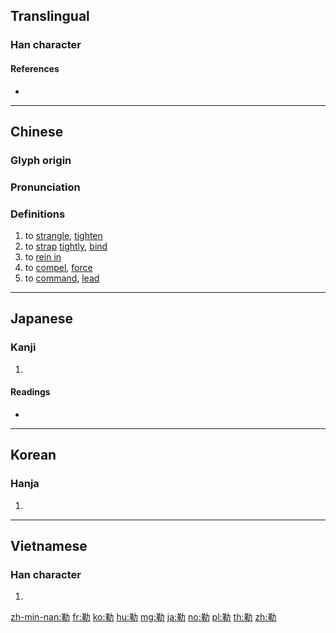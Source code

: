 {{character info/new}}
==Translingual==

===Han character===
{{Han char|rn=19|rad=力|as=09|sn=11|four=44527|canj=TJKS|ids=⿰革力}}

====References====
* {{Han ref|kx=0148.100|dkj=02386|dj=0333.200|hdz=10374.010|uh=52D2|ud=21202|bh=B0C7|bd=45255}}

----

==Chinese==
{{zh-forms}}

===Glyph origin===
{{Han etym}}

===Pronunciation===
{{zh-pron
|m=lè,lēi
|c=lak6,laak6
|h=pfs=
|md=
|mn=qz:lia̍k/tw,xm,zz:le̍k/qz:liak/tw:leh/xm:le̍h
|mn_note=lia̍k/le̍k/liak - literary; leh/le̍h - vernacular
|w=
|mc=y
|oc=y
|cat=v
}}

===Definitions===
{{zh-hanzi}}

# to [[strangle]], [[tighten]]
# to [[strap]] [[tightly]], [[bind]]
# to [[rein in]]
# to [[compel]], [[force]]
# to [[command]], [[lead]]

{{zh-attn-split}}

----

==Japanese==

===Kanji===
{{ja-kanji|grade=|rs=力09}}

# {{defn|lang=ja|sort=力09}}

====Readings====
* {{ja-readings|goon=[[ろく]] (roku)|kanon=[[ろく]] (roku)|kun=[[くつわ]] (kutsuwa)}}

----

==Korean==

===Hanja===
{{ko-hanja|hangeul=륵}}

# {{defn|lang=ko|sort=力09}}

----

==Vietnamese==

===Han character===
{{vi-hantu|[[lặc]], [[lắc]], [[lấc]], [[lật]], [[lất]]|rs=力09}}

# {{defn|lang=vi|sort=力09}}

[[zh-min-nan:勒]]
[[fr:勒]]
[[ko:勒]]
[[hu:勒]]
[[mg:勒]]
[[ja:勒]]
[[no:勒]]
[[pl:勒]]
[[th:勒]]
[[zh:勒]]